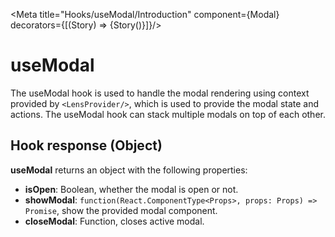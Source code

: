 
<Meta title="Hooks/useModal/Introduction" component={Modal}  decorators={[(Story) => <LensProvider>{Story()}</LensProvider>]}/>

# useModal

The useModal hook is used to handle the modal rendering using context provided by `<LensProvider/>`, which is used to provide the modal state and actions.
The useModal hook can stack multiple modals on top of each other.


## Hook response (Object)
**useModal** returns an object with the following properties:
- **isOpen**: Boolean, whether the modal is open or not.
- **showModal**: `function(React.ComponentType<Props>, props: Props) => Promise`, show the provided modal component.
- **closeModal**: Function, closes active modal.

